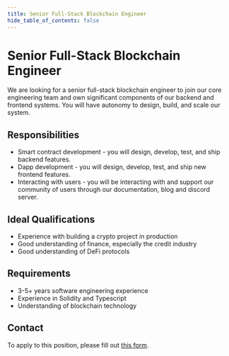 ```yaml
---
title: Senior Full-Stack Blockchain Engineer
hide_table_of_contents: false
---
```



# Senior Full-Stack Blockchain Engineer

We are looking for a senior full-stack blockchain engineer to join our core engineering team and own significant components of our backend and frontend systems. You will have autonomy to design, build, and scale our system.

## Responsibilities

- Smart contract development - you will design, develop, test, and ship backend features.
- Dapp development - you will design, develop, test, and ship new frontend features.
- Interacting with users - you will be interacting with and support our community of users through our documentation,  blog and discord server.

## Ideal Qualifications

- Experience with building a crypto project in production
- Good understanding of finance, especially the credit industry
- Good understanding of DeFi protocols

## Requirements

- 3-5+ years software engineering experience
- Experience in Solidity and Typescript
- Understanding of blockchain technology

## Contact

To apply to this position, please fill out [this form](https://xzpl2jauxb6.typeform.com/to/XKw1IHH7). 
